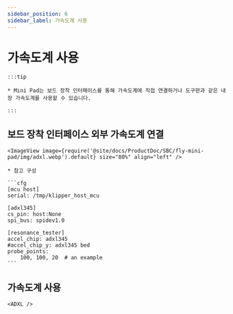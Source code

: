 ```yaml
---
sidebar_position: 6
sidebar_label: 가속도계 사용
---
```





# 가속도계 사용

    :::tip

    * Mini Pad는 보드 장착 인터페이스를 통해 가속도계에 직접 연결하거나 도구판과 같은 내장 가속도계를 사용할 수 있습니다.

    :::

## 보드 장착 인터페이스 외부 가속도계 연결

    <ImageView image={require('@site/docs/ProductDoc/SBC/fly-mini-pad/img/adxl.webp').default} size="80%" align="left" />

    * 참고 구성

    ```cfg
    [mcu host]
    serial: /tmp/klipper_host_mcu

    [adxl345]
    cs_pin: host:None
    spi_bus: spidev1.0

    [resonance_tester]
    accel_chip: adxl345
    #accel_chip_y: adxl345 bed
    probe_points:
        100, 100, 20  # an example
    ```

## 가속도계 사용

    <ADXL />